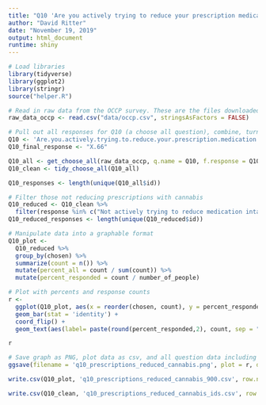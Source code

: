 ```yaml
---
title: "Q10 'Are you actively trying to reduce your prescription medication intake using cannabis? Please select all that apply.' (OCCP)"
author: "David Ritter"
date: "November 19, 2019"
output: html_document
runtime: shiny
---
```


```r
# Load libraries
library(tidyverse)
library(ggplot2)
library(stringr)
source("helper.R")
```

```r
# Read in raw data from the OCCP survey. These are the files downloaded from survey monkey saved as a .csv
raw_data_occp <- read.csv("data/occp.csv", stringsAsFactors = FALSE)
```

```r
# Pull out all responses for Q10 (a choose all question), combine, turn into a tidy data format for further processing then determine 'question n'
Q10 <- 'Are.you.actively.trying.to.reduce.your.prescription.medication.intake.using.cannabis..Please.select.all.that.apply.'
Q10_final_response <- "X.66"

Q10_all <- get_choose_all(raw_data_occp, q.name = Q10, f.response = Q10_final_response)
Q10_clean <- tidy_choose_all(Q10_all)

Q10_responses <- length(unique(Q10_all$id))
```

```r
# Filter those not reducing prescriptions with cannabis
Q10_reduced <- Q10_clean %>% 
  filter(response %in% c("Not actively trying to reduce medication intake"))
Q10_reduced_responses <- length(unique(Q10_reduced$id))
```

```r
# Manipulate data into a graphable format
Q10_plot <-
  Q10_reduced %>%
  group_by(chosen) %>%
  summarize(count = n()) %>%
  mutate(percent_all = count / sum(count)) %>%
  mutate(percent_responded = count / number_of_people)
```

```r
# Plot with percents and response counts
r <- 
  ggplot(Q10_plot, aes(x = reorder(chosen, count), y = percent_responded)) +
  geom_bar(stat = 'identity') +
  coord_flip() +
  geom_text(aes(label= paste(round(percent_responded,2), count, sep = "***")))

r
```

```r
# Save graph as PNG, plot data as csv, and all question data including response IDs as csv (save question n and N at end of plot file as "_x.x")
ggsave(filename = 'q10_prescriptions_reduced_cannabis.png', plot = r, device = 'png')

write.csv(Q10_plot, 'q10_prescriptions_reduced_cannabis_900.csv', row.names = FALSE)

write.csv(Q10_clean, 'q10_prescriptions_reduced_cannabis_ids.csv', row.names = FALSE)
```